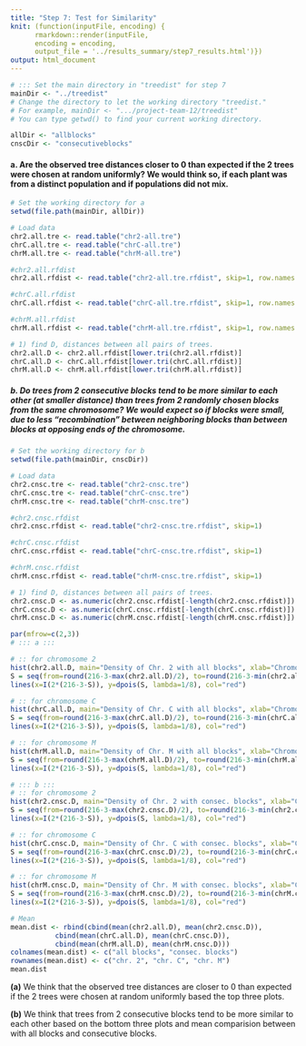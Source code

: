 ```yaml
---
title: "Step 7: Test for Similarity"
knit: (function(inputFile, encoding) {
      rmarkdown::render(inputFile, 
      encoding = encoding, 
      output_file = '../results_summary/step7_results.html')})
output: html_document
---
```


```r

# ::: Set the main directory in "treedist" for step 7
mainDir <- "../treedist" 
# Change the directory to let the working directory "treedist."
# For example, mainDir <- ".../project-team-12/treedist"
# You can type getwd() to find your current working directory.

allDir <- "allblocks"
cnscDir <- "consecutiveblocks"

```

#### a. Are the observed tree distances closer to 0 than expected if the 2 trees were chosen at random uniformly? We would think so, if each plant was from a distinct population and if populations did not mix.

```r

# Set the working directory for a
setwd(file.path(mainDir, allDir))

# Load data
chr2.all.tre <- read.table("chr2-all.tre")
chrC.all.tre <- read.table("chrC-all.tre")
chrM.all.tre <- read.table("chrM-all.tre")

#chr2.all.rfdist
chr2.all.rfdist <- read.table("chr2-all.tre.rfdist", skip=1, row.names = 1)

#chrC.all.rfdist
chrC.all.rfdist <- read.table("chrC-all.tre.rfdist", skip=1, row.names = 1)

#chrM.all.rfdist
chrM.all.rfdist <- read.table("chrM-all.tre.rfdist", skip=1, row.names = 1)

# 1) find D, distances between all pairs of trees.
chr2.all.D <- chr2.all.rfdist[lower.tri(chr2.all.rfdist)]
chrC.all.D <- chrC.all.rfdist[lower.tri(chrC.all.rfdist)]
chrM.all.D <- chrM.all.rfdist[lower.tri(chrM.all.rfdist)]

```



##### b. Do trees from 2 consecutive blocks tend to be more similar to each other (at smaller distance) than trees from 2 randomly chosen blocks from the same chromosome? We would expect so if blocks were small, due to less "recombination" between neighboring blocks than between blocks at opposing ends of the chromosome.

```r

# Set the working directory for b
setwd(file.path(mainDir, cnscDir))

# Load data
chr2.cnsc.tre <- read.table("chr2-cnsc.tre")
chrC.cnsc.tre <- read.table("chrC-cnsc.tre")
chrM.cnsc.tre <- read.table("chrM-cnsc.tre")

#chr2.cnsc.rfdist
chr2.cnsc.rfdist <- read.table("chr2-cnsc.tre.rfdist", skip=1)

#chrC.cnsc.rfdist
chrC.cnsc.rfdist <- read.table("chrC-cnsc.tre.rfdist", skip=1)

#chrM.cnsc.rfdist
chrM.cnsc.rfdist <- read.table("chrM-cnsc.tre.rfdist", skip=1)

# 1) find D, distances between all pairs of trees.
chr2.cnsc.D <- as.numeric(chr2.cnsc.rfdist[-length(chr2.cnsc.rfdist)])
chrC.cnsc.D <- as.numeric(chrC.cnsc.rfdist[-length(chrC.cnsc.rfdist)])
chrM.cnsc.D <- as.numeric(chrM.cnsc.rfdist[-length(chrM.cnsc.rfdist)])

```



```r

par(mfrow=c(2,3))
# ::: a :::

# :: for chromosome 2
hist(chr2.all.D, main="Density of Chr. 2 with all blocks", xlab="Chromosome 2", prob=TRUE, breaks=30)
S = seq(from=round(216-3-max(chr2.all.D)/2), to=round(216-3-min(chr2.all.D)/2), by=1)
lines(x=I(2*(216-3-S)), y=dpois(S, lambda=1/8), col="red")

# :: for chromosome C
hist(chrC.all.D, main="Density of Chr. C with all blocks", xlab="Chromosome C", prob=TRUE, breaks=30)
S = seq(from=round(216-3-max(chrC.all.D)/2), to=round(216-3-min(chrC.all.D)/2), by=1)
lines(x=I(2*(216-3-S)), y=dpois(S, lambda=1/8), col="red")

# :: for chromosome M
hist(chrM.all.D, main="Density of Chr. M with all blocks", xlab="Chromosome M", prob=TRUE, breaks=30)
S = seq(from=round(216-3-max(chrM.all.D)/2), to=round(216-3-min(chrM.all.D)/2), by=1)
lines(x=I(2*(216-3-S)), y=dpois(S, lambda=1/8), col="red")

# ::: b :::
# :: for chromosome 2
hist(chr2.cnsc.D, main="Density of Chr. 2 with consec. blocks", xlab="Chromosome 2", prob=TRUE, breaks=30)
S = seq(from=round(216-3-max(chr2.cnsc.D)/2), to=round(216-3-min(chr2.cnsc.D)/2), by=1)
lines(x=I(2*(216-3-S)), y=dpois(S, lambda=1/8), col="red")

# :: for chromosome C
hist(chrC.cnsc.D, main="Density of Chr. C with consec. blocks", xlab="Chromosome C", prob=TRUE, breaks=30)
S = seq(from=round(216-3-max(chrC.cnsc.D)/2), to=round(216-3-min(chrC.cnsc.D)/2), by=1)
lines(x=I(2*(216-3-S)), y=dpois(S, lambda=1/8), col="red")

# :: for chromosome M
hist(chrM.cnsc.D, main="Density of Chr. M with consec. blocks", xlab="Chromosome M", prob=TRUE, breaks=30)
S = seq(from=round(216-3-max(chrM.cnsc.D)/2), to=round(216-3-min(chrM.cnsc.D)/2), by=1)
lines(x=I(2*(216-3-S)), y=dpois(S, lambda=1/8), col="red")

# Mean
mean.dist <- rbind(cbind(mean(chr2.all.D), mean(chr2.cnsc.D)),
           cbind(mean(chrC.all.D), mean(chrC.cnsc.D)),
           cbind(mean(chrM.all.D), mean(chrM.cnsc.D)))
colnames(mean.dist) <- c("all blocks", "consec. blocks")
rownames(mean.dist) <- c("chr. 2", "chr. C", "chr. M")
mean.dist

```


**(a)** We think that the observed tree distances are closer to 0 than expected if the 2 trees were chosen at random uniformly based the top three plots.

**(b)** We think that trees from 2 consecutive blocks tend to be more similar to each other based on the bottom three plots and mean comparision between with all blocks and consecutive blocks.